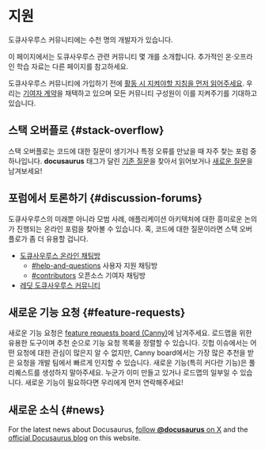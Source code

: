 # 지원

도큐사우루스 커뮤니티에는 수천 명의 개발자가 있습니다.

이 페이지에서는 도큐사우루스 관련 커뮤니티 몇 개를 소개합니다. 추가적인 온·오프라인 학습 자료는 다른 페이지를 참고하세요.

도큐사우루스 커뮤니티에 가입하기 전에 [활동 시 지켜야할 지침을 먼저 읽어주세요](https://engineering.fb.com/codeofconduct/). 우리는 [기여자 계약](https://www.contributor-covenant.org/)을 채택하고 있으며 모든 커뮤니티 구성원이 이를 지켜주기를 기대하고 있습니다.

## 스택 오버플로 {#stack-overflow}

스택 오버플로는 코드에 대한 질문이 생기거나 특정 오류를 만났을 때 자주 찾는 포럼 중 하나입니다. **docusaurus** 태그가 달린 [기존 질문](https://stackoverflow.com/questions/tagged/docusaurus)을 찾아서 읽어보거나 [새로운 질문](https://stackoverflow.com/questions/ask?tags=docusaurus)을 남겨보세요!

## 포럼에서 토론하기 {#discussion-forums}

도큐사우루스의 미래뿐 아니라 모범 사례, 애플리케이션 아키텍처에 대한 흥미로운 논의가 진행되는 온라인 포럼을 찾아볼 수 있습니다. 혹, 코드에 대한 질문이라면 스택 오버플로가 좀 더 유용할 겁니다.

- [도큐사우루스 온라인 채팅방](https://discord.gg/docusaurus)
  - [#help-and-questions](https://discord.gg/fwbcrQ3dHR) 사용자 지원 채팅방
  - [#contributors](https://discord.gg/6g6ASPA) 오픈소스 기여자 채팅방
- [레딧 도큐사우루스 커뮤니티](https://www.reddit.com/r/docusaurus/)

## 새로운 기능 요청 {#feature-requests}

새로운 기능 요청은 [feature requests board (Canny)](/feature-requests)에 남겨주세요. 로드맵을 위한 유용한 도구이며 추천 순으로 기능 요청 목록을 정렬할 수 있습니다. 깃헙 이슈에서는 어떤 요청에 대한 관심이 많은지 알 수 없지만, Canny board에서는 가장 많은 추천을 받은 요청을 개발 팀에서 빠르게 인지할 수 있습니다. 새로운 기능(특히 커다란 기능)은 풀 리퀘스트를 생성하지 말아주세요. 누군가 이미 만들고 있거나 로드맵의 일부일 수 있습니다. 새로운 기능이 필요하다면 우리에게 먼저 연락해주세요!

## 새로운 소식 {#news}

For the latest news about Docusaurus, [follow **@docusaurus** on X](https://x.com/docusaurus) and the [official Docusaurus blog](/blog) on this website.
